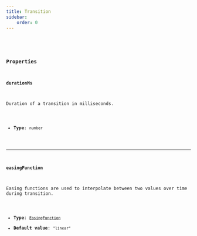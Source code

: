 ```yaml
---
title: Transition
sidebar:
    order: 0
---
```


<CollapsibleDetails summaryTitle='Type definitions' open>
<Code code={`
type Transition {
    durationMs: number;
    easingFunction?: EasingFunction | null;
}
`} lang='tsx' />
</CollapsibleDetails>

### Properties

#### durationMs
Duration of a transition in milliseconds.

- **Type**: `number`

---

#### easingFunction
Easing functions are used to interpolate between two values over time during transition. 

- **Type**: [`EasingFunction`](/ts-sdk/props/easing-function)
- **Default value**: `"linear"`
